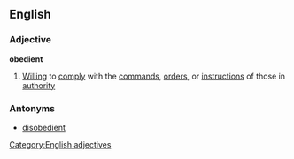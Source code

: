 ==English==
===Adjective===
'''obedient'''
#[[Willing]] to [[comply]] with the [[command]]s, [[order]]s, or [[instruction]]s of those in [[authority]]
===Antonyms===
*[[disobedient]]
[[Category:English adjectives]]